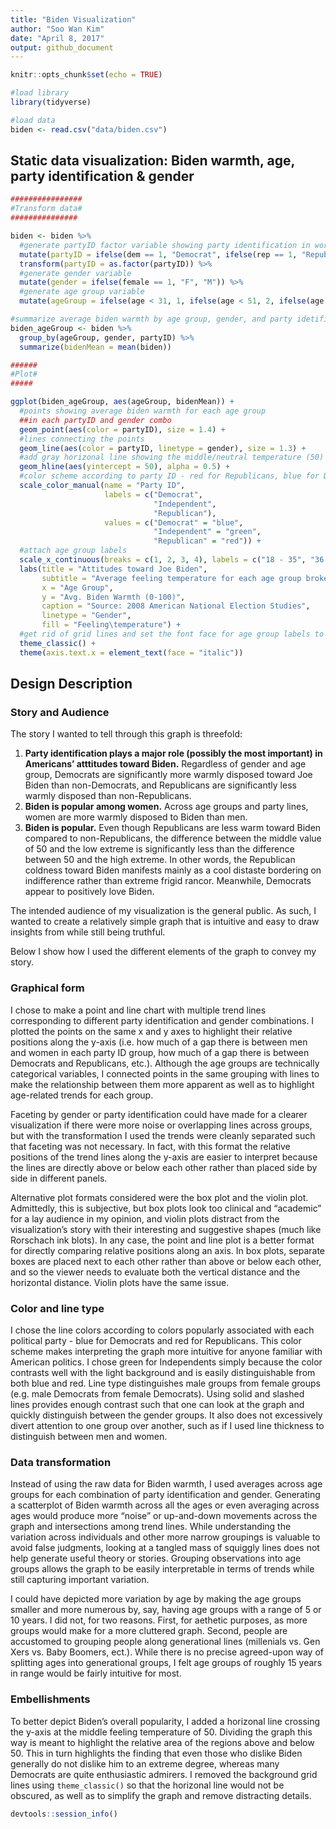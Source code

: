 ```yaml
---
title: "Biden Visualization"
author: "Soo Wan Kim"
date: "April 8, 2017"
output: github_document
---
```


```r
knitr::opts_chunk$set(echo = TRUE)

#load library
library(tidyverse)

#load data
biden <- read.csv("data/biden.csv")
```

## Static data visualization: Biden warmth, age, party identification & gender

```r
################
#Transform data#
###############

biden <- biden %>%
  #generate partyID factor variable showing party identification in words
  mutate(partyID = ifelse(dem == 1, "Democrat", ifelse(rep == 1, "Republican", "Independent"))) %>%
  transform(partyID = as.factor(partyID)) %>%
  #generate gender variable
  mutate(gender = ifelse(female == 1, "F", "M")) %>%
  #generate age group variable
  mutate(ageGroup = ifelse(age < 31, 1, ifelse(age < 51, 2, ifelse(age < 66, 3, 4))))

#summarize average biden warmth by age group, gender, and party idetification
biden_ageGroup <- biden %>%
  group_by(ageGroup, gender, partyID) %>%
  summarize(bidenMean = mean(biden))

######
#Plot#
#####

ggplot(biden_ageGroup, aes(ageGroup, bidenMean)) + 
  #points showing average biden warmth for each age group
  ##in each partyID and gender combo
  geom_point(aes(color = partyID), size = 1.4) + 
  #lines connecting the points
  geom_line(aes(color = partyID, linetype = gender), size = 1.3) + 
  #add gray horizonal line showing the middle/neutral temperature (50)
  geom_hline(aes(yintercept = 50), alpha = 0.5) + 
  #color scheme according to party ID - red for Republicans, blue for Democrats
  scale_color_manual(name = "Party ID",
                     labels = c("Democrat",
                                "Independent",
                                "Republican"),
                     values = c("Democrat" = "blue",
                                "Independent" = "green",
                                "Republican" = "red")) + 
  #attach age group labels
  scale_x_continuous(breaks = c(1, 2, 3, 4), labels = c("18 - 35", "36 - 50", "51 - 65", "65+")) + 
  labs(title = "Attitudes toward Joe Biden", 
       subtitle = "Average feeling temperature for each age group broken down by party identification and gender",
       x = "Age Group",
       y = "Avg. Biden Warmth (0-100)",
       caption = "Source: 2008 American National Election Studies",
       linetype = "Gender",
       fill = "Feeling\temperature") + 
  #get rid of grid lines and set the font face for age group labels to italic
  theme_classic() + 
  theme(axis.text.x = element_text(face = "italic"))
```

## Design Description

### Story and Audience

The story I wanted to tell through this graph is threefold: 

  1. **Party identification plays a major role (possibly the most important) in Americans' atttitudes toward Biden.** Regardless of gender and age group, Democrats are significantly more warmly disposed toward Joe Biden than non-Democrats, and Republicans are significantly less warmly disposed than non-Republicans. 
  2. **Biden is popular among women.** Across age groups and party lines, women are more warmly disposed to Biden than men. 
  3. **Biden is popular.** Even though Republicans are less warm toward Biden compared to non-Republicans, the difference between the middle value of 50 and the low extreme is significantly less than the difference between 50 and the high extreme. In other words, the Republican coldness toward Biden manifests mainly as a cool distaste bordering on indifference rather than extreme frigid rancor. Meanwhile, Democrats appear to positively love Biden.
  
The intended audience of my visualization is the general public. As such, I wanted to create a relatively simple graph that is intuitive and easy to draw insights from while still being truthful. 
  
Below I show how I used the different elements of the graph to convey my story.

### Graphical form

I chose to make a point and line chart with multiple trend lines corresponding to different party identification and gender combinations. I plotted the points on the same x and y axes to highlight their relative positions along the y-axis (i.e. how much of a gap there is between men and women in each party ID group, how much of a gap there is between Democrats and Republicans, etc.). Although the age groups are technically categorical variables, I connected points in the same grouping with lines to make the relationship between them more apparent as well as to highlight age-related trends for each group.

Faceting by gender or party identification could have made for a clearer visualization if there were more noise or overlapping lines across groups, but with the transformation I used the trends were cleanly separated such that faceting was not necessary. In fact, with this format the relative positions of the trend lines along the y-axis are easier to interpret because the lines are directly above or below each other rather than placed side by side in different panels. 

Alternative plot formats considered were the box plot and the violin plot. Admittedly, this is subjective, but box plots look too clinical and "academic" for a lay audience in my opinion, and violin plots distract from the visualization's story with their interesting and suggestive shapes (much like Rorschach ink blots). In any case, the point and line plot is a better format for directly comparing relative positions along an axis. In box plots, separate boxes are placed next to each other rather than above or below each other, and so the viewer needs to evaluate both the vertical distance and the horizontal distance. Violin plots have the same issue.

### Color and line type

I chose the line colors according to colors popularly associated with each political party - blue for Democrats and red for Republicans. This color scheme makes interpreting the graph more intuitive for anyone familiar with American politics. I chose green for Independents simply because the color contrasts well with the light background and is easily distinguishable from both blue and red. Line type distinguishes male groups from female groups (e.g. male Democrats from female Democrats). Using solid and slashed lines provides enough contrast such that one can look at the graph and quickly distinguish between the gender groups. It also does not excessively divert attention to one group over another, such as if I used line thickness to distinguish between men and women. 

### Data transformation

Instead of using the raw data for Biden warmth, I used averages across age groups for each combination of party identification and gender. Generating a scatterplot of Biden warmth across all the ages or even averaging across ages would produce more "noise" or up-and-down movements across the graph and intersections among trend lines. While understanding the variation across individuals and other more narrow groupings is valuable to avoid false judgments, looking at a tangled mass of squiggly lines does not help generate useful theory or stories. Grouping observations into age groups allows the graph to be easily interpretable in terms of trends while still capturing important variation. 

I could have depicted more variation by age by making the age groups smaller and more numerous by, say, having age groups with a range of 5 or 10 years. I did not, for two reasons. First, for aethetic purposes, as more groups would make for a more cluttered graph. Second, people are accustomed to grouping people along generational lines (millenials vs. Gen Xers vs. Baby Boomers, ect.). While there is no precise agreed-upon way of splitting ages into generational groups, I felt age groups of roughly 15 years in range would be fairly intuitive for most. 

### Embellishments

To better depict Biden's overall popularity, I added a horizonal line crossing the y-axis at the middle feeling temperature of 50. Dividing the graph this way is meant to highlight the relative area of the regions above and below 50. This in turn highlights the finding that even those who dislike Biden generally do not dislike him to an extreme degree, whereas many Democrats are quite enthusiastic admirers. I removed the background grid lines using `theme_classic()` so that the horizonal line would not be obscured, as well as to simplify the graph and remove distracting details.

```r
devtools::session_info()
```
